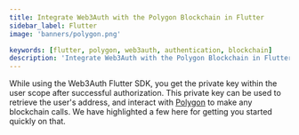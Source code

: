 ```yaml
---
title: Integrate Web3Auth with the Polygon Blockchain in Flutter
sidebar_label: Flutter
image: 'banners/polygon.png'

keywords: [flutter, polygon, web3auth, authentication, blockchain]
description: 'Integrate Web3Auth with the Polygon Blockchain in Flutter | Documentation - Web3Auth'
---
```



<SEO
  title="Integrate Web3Auth with the Polygon Blockchain in Flutter"
  description="Integrate Web3Auth with the Polygon Blockchain in Flutter | Documentation - Web3Auth"
  image="https://web3auth.io/docs/banners/polygon.png"
  slug="/embedded-wallets/connect-blockchain/evm/polygon/flutter"
/>

While using the Web3Auth Flutter SDK, you get the private key within the user scope after successful authorization. This private key can be used to retrieve the user's address, and interact with [Polygon](https://polygon.technology/) to make any blockchain calls. We have highlighted a few here for getting you started quickly on that.

<EVMInteraction />
